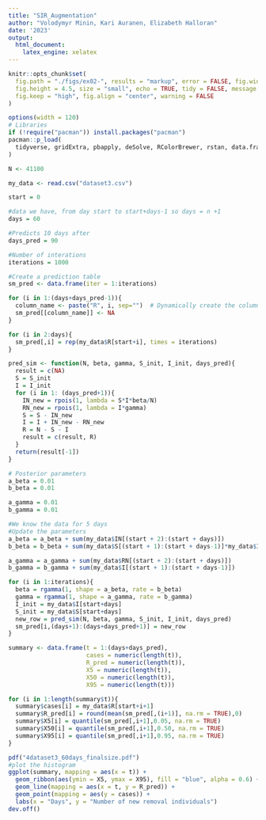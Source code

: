 ---
title: "SIR_Augmentation"
author: "Volodymyr Minin, Kari Auranen, Elizabeth Halloran"
date: '2023'
output:
  html_document:
    latex_engine: xelatex
---

```{r setup, include=FALSE}
knitr::opts_chunk$set(
  fig.path = "./figs/ex02-", results = "markup", error = FALSE, fig.width = 8,
  fig.height = 4.5, size = "small", echo = TRUE, tidy = FALSE, message = FALSE,
  fig.keep = "high", fig.align = "center", warning = FALSE
)
```

```{r include=FALSE}
options(width = 120)
# Libraries
if (!require("pacman")) install.packages("pacman")
pacman::p_load(
  tidyverse, gridExtra, pbapply, deSolve, RColorBrewer, rstan, data.frame
)
```

```{r}
N <- 41100

my_data <- read.csv("dataset3.csv")
```

```{r}
start = 0

#data we have, from day start to start+days-1 so days = n +1
days = 60

#Predicts 10 days after
days_pred = 90

#Number of interations
iterations = 1000

#Create a prediction table
sm_pred <- data.frame(iter = 1:iterations)

for (i in 1:(days+days_pred-1)){
  column_name <- paste("R", i, sep="")  # Dynamically create the column name
  sm_pred[[column_name]] <- NA
}

for (i in 2:days){
  sm_pred[,i] = rep(my_data$R[start+i], times = iterations)
}

```

```{r}
pred_sim <- function(N, beta, gamma, S_init, I_init, days_pred){
  result = c(NA)
  S = S_init
  I = I_init
  for (i in 1: (days_pred+1)){
    IN_new = rpois(1, lambda = S*I*beta/N)
    RN_new = rpois(1, lambda = I*gamma)
    S = S - IN_new
    I = I + IN_new - RN_new
    R = N - S - I
    result = c(result, R)
  }
  return(result[-1])
}
```

```{r}
# Posterior parameters
a_beta = 0.01
b_beta = 0.01

a_gamma = 0.01
b_gamma = 0.01

#We know the data for 5 days
#Update the parameters
a_beta = a_beta + sum(my_data$IN[(start + 2):(start + days)]) 
b_beta = b_beta + sum(my_data$S[(start + 1):(start + days-1)]*my_data$I[(start + 1):(start + days-1)]/N) 

a_gamma = a_gamma + sum(my_data$RN[(start + 2):(start + days)]) 
b_gamma = b_gamma + sum(my_data$I[(start + 1):(start + days-1)]) 

```

```{r}

for (i in 1:iterations){
  beta = rgamma(1, shape = a_beta, rate = b_beta)
  gamma = rgamma(1, shape = a_gamma, rate = b_gamma)
  I_init = my_data$I[start+days]
  S_init = my_data$S[start+days]
  new_row = pred_sim(N, beta, gamma, S_init, I_init, days_pred)
  sm_pred[i,(days+1):(days+days_pred+1)] = new_row
}

```

```{r}
summary <- data.frame(t = 1:(days+days_pred),
                      cases = numeric(length(t)),
                      R_pred = numeric(length(t)),
                      X5 = numeric(length(t)),
                      X50 = numeric(length(t)),
                      X95 = numeric(length(t)))

for (i in 1:length(summary$t)){
  summary$cases[i] = my_data$R[start+i+1]
  summary$R_pred[i] = round(mean(sm_pred[,(i+1)], na.rm = TRUE),0)
  summary$X5[i] = quantile(sm_pred[,i+1],0.05, na.rm = TRUE)
  summary$X50[i] = quantile(sm_pred[,i+1],0.50, na.rm = TRUE)
  summary$X95[i] = quantile(sm_pred[,i+1],0.95, na.rm = TRUE)
} 
```

```{r}
pdf("4dataset3_60days_finalsize.pdf")
#plot the histogram
ggplot(summary, mapping = aes(x = t)) + 
  geom_ribbon(aes(ymin = X5, ymax = X95), fill = "blue", alpha = 0.6) + 
  geom_line(mapping = aes(x = t, y = R_pred)) + 
  geom_point(mapping = aes(y = cases)) + 
  labs(x = "Days", y = "Number of new removal individuals")
dev.off()
```
